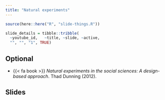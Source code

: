 ```yaml
---
title: "Natural experiments"
---
```



```r
source(here::here("R", "slide-things.R"))

slide_details = tibble::tribble(
  ~youtube_id,   ~title, ~slide, ~active,
  "", "", "1", TRUE)

```

## Optional

- {{< fa book >}} *Natural experiments in the social sciences: A design-based approach*. Thad Dunning (2012).


## Slides


<!-- ### Tuesday -->


<!-- ```{r, echo=FALSE, results="asis", eval = TRUE} -->
<!-- slide_buttons("/slides/15-natural") -->
<!-- ``` -->

<!-- ```{=html} -->
<!-- <iframe width="780" height="500" src="/slides/15-natural.html"></iframe> -->
<!-- ``` -->


<!-- ::: {.callout-note} -->
<!-- You can navigate through the slides with <kbd>←</kbd> and <kbd>→</kbd>. If you type <kbd>F</kbd> you can go full-screen.  -->
<!-- ::: -->



